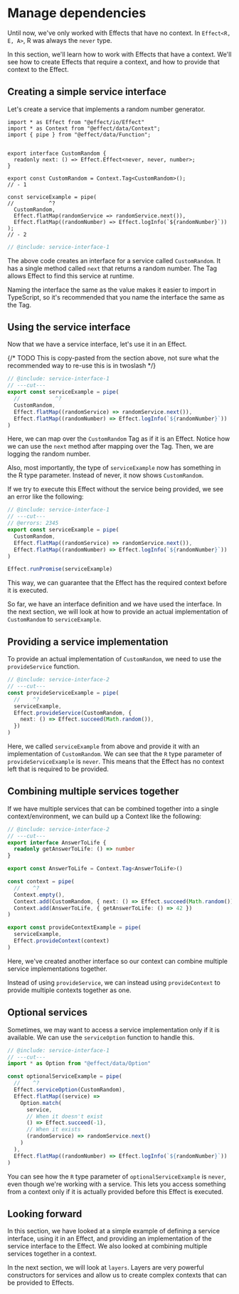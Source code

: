 
# Manage dependencies

Until now, we've only worked with Effects that have no context. In `Effect<R, E, A>`, R was always the `never` type.

In this section, we'll learn how to work with Effects that have a context. We'll see how to create Effects that require a context, and how to provide that context to the Effect.

## Creating a simple service interface

Let's create a service that implements a random number generator.

```twoslash include service-interface
import * as Effect from "@effect/io/Effect"
import * as Context from "@effect/data/Context";
import { pipe } from "@effect/data/Function";


export interface CustomRandom {
  readonly next: () => Effect.Effect<never, never, number>;
}

export const CustomRandom = Context.Tag<CustomRandom>();
// - 1

const serviceExample = pipe(
//           ^?
  CustomRandom,
  Effect.flatMap(randomService => randomService.next()),
  Effect.flatMap((randomNumber) => Effect.logInfo(`${randomNumber}`))
);
// - 2

```

```ts twoslash
// @include: service-interface-1
```

The above code creates an interface for a service called `CustomRandom`. It has a single method called `next` that returns a random number. The Tag allows Effect to find this service at runtime.

<Callout type="info">
  Naming the interface the same as the value makes it easier to import in
  TypeScript, so it's recommended that you name the interface the same as the
  Tag.
</Callout>

## Using the service interface

Now that we have a service interface, let's use it in an Effect.

{/* TODO This is copy-pasted from the section above, not sure what the recommended way to re-use this is in twoslash */}

```ts twoslash
// @include: service-interface-1
// ---cut---
export const serviceExample = pipe(
  //           ^?
  CustomRandom,
  Effect.flatMap((randomService) => randomService.next()),
  Effect.flatMap((randomNumber) => Effect.logInfo(`${randomNumber}`))
)
```

Here, we can map over the `CustomRandom` Tag as if it is an Effect. Notice how we can use the `next` method after mapping over the Tag. Then, we are logging the random number.

Also, most importantly, the type of `serviceExample` now has something in the R type parameter. Instead of never, it now shows `CustomRandom`.

If we try to execute this Effect without the service being provided, we see an error like the following:

```ts twoslash
// @include: service-interface-1
// ---cut---
// @errors: 2345
export const serviceExample = pipe(
  CustomRandom,
  Effect.flatMap((randomService) => randomService.next()),
  Effect.flatMap((randomNumber) => Effect.logInfo(`${randomNumber}`))
)

Effect.runPromise(serviceExample)
```

This way, we can guarantee that the Effect has the required context before it is executed.

So far, we have an interface definition and we have used the interface. In the next section, we will look at how to provide an actual implementation of `CustomRandom` to `serviceExample`.

## Providing a service implementation

To provide an actual implementation of `CustomRandom`, we need to use the `provideService` function.

```ts twoslash
// @include: service-interface-2
// ---cut---
const provideServiceExample = pipe(
  //    ^?
  serviceExample,
  Effect.provideService(CustomRandom, {
    next: () => Effect.succeed(Math.random()),
  })
)
```

Here, we called `serviceExample` from above and provide it with an implementation of `CustomRandom`. We can see that the `R` type parameter of `provideServiceExample` is `never`. This means that the Effect has no context left that is required to be provided.

## Combining multiple services together

If we have multiple services that can be combined together into a single context/environment, we can build up a Context like the following:

```ts twoslash
// @include: service-interface-2
// ---cut---
export interface AnswerToLife {
  readonly getAnswerToLife: () => number
}

export const AnswerToLife = Context.Tag<AnswerToLife>()

const context = pipe(
  //    ^?
  Context.empty(),
  Context.add(CustomRandom, { next: () => Effect.succeed(Math.random()) }),
  Context.add(AnswerToLife, { getAnswerToLife: () => 42 })
)

export const provideContextExample = pipe(
  serviceExample,
  Effect.provideContext(context)
)
```

Here, we've created another interface so our context can combine multiple service implementations together.

Instead of using `provideService`, we can instead using `provideContext` to provide multiple contexts together as one.

## Optional services

Sometimes, we may want to access a service implementation only if it is available. We can use the `serviceOption` function to handle this.

```ts twoslash
// @include: service-interface-1
// ---cut---
import * as Option from "@effect/data/Option"

const optionalServiceExample = pipe(
  //    ^?
  Effect.serviceOption(CustomRandom),
  Effect.flatMap((service) =>
    Option.match(
      service,
      // When it doesn't exist
      () => Effect.succeed(-1),
      // When it exists
      (randomService) => randomService.next()
    )
  ),
  Effect.flatMap((randomNumber) => Effect.logInfo(`${randomNumber}`))
)
```

You can see how the `R` type parameter of `optionalServiceExample` is `never`, even though we're working with a service. This lets you access something from a context only if it is actually provided before this Effect is executed.

## Looking forward

In this section, we have looked at a simple example of defining a service interface, using it in an Effect, and providing an implementation of the service interface to the Effect. We also looked at combining multiple services together in a context.

In the next section, we will look at `layers`. Layers are very powerful constructors for services and allow us to create complex contexts that can be provided to Effects.
